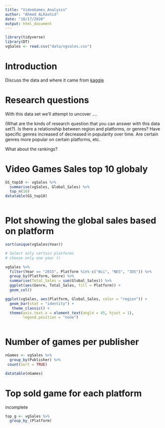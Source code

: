 ```yaml
---
title: "VideoGames_Analysis"
author: "Ahmed ALRashid"
date: "10/17/2020"
output: html_document
---
```


```r
library(tidyverse)
library(DT)
vgSales <- read.csv("data/vgsales.csv")

```

# Introduction

Discuss the data and where it came from [kaggle](https://www.kaggle.com/gregorut/videogamesales)

# Research questions

With this data set we'll attempt to uncover ....

(What are the kinds of research question that you can answer with this data set?). Is there a relationship between region and platforms, or genres? Have specific genres increased of decreased in popularity over time. Are certain genres more popular on certain platforms, etc. 

What about the rankings?


# Video Games Sales top 10 globaly 

```r
GS_top10 <- vgSales %>% 
  summarise(vgSales, Global_Sales) %>% 
  top_n(10)
datatable(GS_top10)
  
```


# Plot showing the global sales based on platform 

```r
sort(unique(vgSales$Year))

# Select only certain platforms
# choose only one year ()

vgSales %>% 
  filter(Year == "2015", Platform %in% c("Wii", "NES", "3DS")) %>% 
  group_by(Platform, Genre) %>% 
  summarise(Total_Sales = sum(Global_Sales)) %>% 
  ggplot(aes(Genre, Total_Sales, fill = Platform)) +
  geom_col()

```



```r
ggplot(vgSales, aes(Platform, Global_Sales, color = "region")) +
  geom_bar(stat = "identity") +
   theme_classic() +
  theme(axis.text.x = element_text(angle = 45, hjust = 1),
        legend.position = "none")
        
```




# Number of games per publisher 

```r
nGames <- vgSales %>% 
  group_by(Publisher) %>%
 count(sort = TRUE)

datatable(nGames)

```


# Top sold game for each platform

incomplete

```r
top_g <- vgSales %>% 
  group_by_(Platform)
  
```
